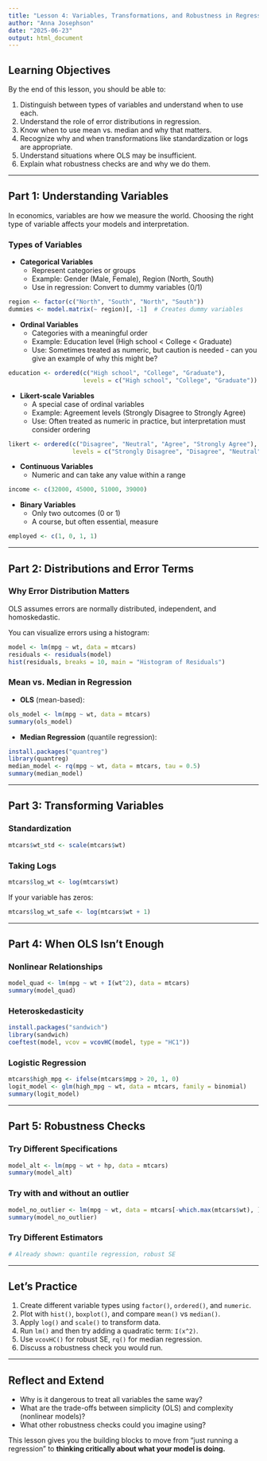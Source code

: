 ```yaml
---
title: "Lesson 4: Variables, Transformations, and Robustness in Regression"
author: "Anna Josephson"
date: "2025-06-23"
output: html_document
---
```


## Learning Objectives

By the end of this lesson, you should be able to:

1. Distinguish between types of variables and understand when to use each.
2. Understand the role of error distributions in regression.
3. Know when to use mean vs. median and why that matters.
4. Recognize why and when transformations like standardization or logs are appropriate.
5. Understand situations where OLS may be insufficient.
6. Explain what robustness checks are and why we do them.

---

## Part 1: Understanding Variables

In economics, variables are how we measure the world. Choosing the right type of variable affects your models and interpretation.

### Types of Variables

- **Categorical Variables**
  - Represent categories or groups
  - Example: Gender (Male, Female), Region (North, South)
  - Use in regression: Convert to dummy variables (0/1)

```r
region <- factor(c("North", "South", "North", "South"))
dummies <- model.matrix(~ region)[, -1]  # Creates dummy variables
```

- **Ordinal Variables**
  - Categories with a meaningful order
  - Example: Education level (High school < College < Graduate)
  - Use: Sometimes treated as numeric, but caution is needed - can you give an example of why this might be? 

```r
education <- ordered(c("High school", "College", "Graduate"),
                     levels = c("High school", "College", "Graduate"))
```

- **Likert-scale Variables**
  - A special case of ordinal variables
  - Example: Agreement levels (Strongly Disagree to Strongly Agree)
  - Use: Often treated as numeric in practice, but interpretation must consider ordering

```r
likert <- ordered(c("Disagree", "Neutral", "Agree", "Strongly Agree"),
                  levels = c("Strongly Disagree", "Disagree", "Neutral", "Agree", "Strongly Agree"))
```

- **Continuous Variables**
  - Numeric and can take any value within a range

```r
income <- c(32000, 45000, 51000, 39000)
```

- **Binary Variables**
  - Only two outcomes (0 or 1)
  - A course, but often essential, measure 

```r
employed <- c(1, 0, 1, 1)
```

---

## Part 2: Distributions and Error Terms

### Why Error Distribution Matters

OLS assumes errors are normally distributed, independent, and homoskedastic.

You can visualize errors using a histogram:

```r
model <- lm(mpg ~ wt, data = mtcars)
residuals <- residuals(model)
hist(residuals, breaks = 10, main = "Histogram of Residuals")
```

### Mean vs. Median in Regression

- **OLS** (mean-based):

```r
ols_model <- lm(mpg ~ wt, data = mtcars)
summary(ols_model)
```

- **Median Regression** (quantile regression):

```r
install.packages("quantreg")
library(quantreg)
median_model <- rq(mpg ~ wt, data = mtcars, tau = 0.5)
summary(median_model)
```

---

## Part 3: Transforming Variables

### Standardization

```r
mtcars$wt_std <- scale(mtcars$wt)
```

### Taking Logs

```r
mtcars$log_wt <- log(mtcars$wt)
```

If your variable has zeros:

```r
mtcars$log_wt_safe <- log(mtcars$wt + 1)
```

---

## Part 4: When OLS Isn’t Enough

### Nonlinear Relationships

```r
model_quad <- lm(mpg ~ wt + I(wt^2), data = mtcars)
summary(model_quad)
```

### Heteroskedasticity

```r
install.packages("sandwich")
library(sandwich)
coeftest(model, vcov = vcovHC(model, type = "HC1"))
```

### Logistic Regression

```r
mtcars$high_mpg <- ifelse(mtcars$mpg > 20, 1, 0)
logit_model <- glm(high_mpg ~ wt, data = mtcars, family = binomial)
summary(logit_model)
```

---

## Part 5: Robustness Checks

### Try Different Specifications

```r
model_alt <- lm(mpg ~ wt + hp, data = mtcars)
summary(model_alt)
```

### Try with and without an outlier

```r
model_no_outlier <- lm(mpg ~ wt, data = mtcars[-which.max(mtcars$wt), ])
summary(model_no_outlier)
```

### Try Different Estimators

```r
# Already shown: quantile regression, robust SE
```

---

## Let's Practice

1. Create different variable types using `factor()`, `ordered()`, and `numeric`.
2. Plot with `hist()`, `boxplot()`, and compare `mean()` vs `median()`.
3. Apply `log()` and `scale()` to transform data.
4. Run `lm()` and then try adding a quadratic term: `I(x^2)`.
5. Use `vcovHC()` for robust SE, `rq()` for median regression.
6. Discuss a robustness check you would run.

---

## Reflect and Extend

- Why is it dangerous to treat all variables the same way?
- What are the trade-offs between simplicity (OLS) and complexity (nonlinear models)?
- What other robustness checks could you imagine using?

This lesson gives you the building blocks to move from "just running a regression" to **thinking critically about what your model is doing.**
